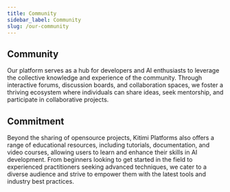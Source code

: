 ```yaml
---
title: Community
sidebar_label: Community
slug: /our-community
---
```

## Community

Our platform serves as a hub for developers and AI enthusiasts to leverage the collective knowledge and experience of the community. Through interactive forums, discussion boards, and collaboration spaces, we foster a thriving ecosystem where individuals can share ideas, seek mentorship, and participate in collaborative projects.

## Commitment

Beyond the sharing of opensource projects, Kitimi Platforms also offers a range of educational resources, including tutorials, documentation, and video courses, allowing users to learn and enhance their skills in AI development. From beginners looking to get started in the field to experienced practitioners seeking advanced techniques, we cater to a diverse audience and strive to empower them with the latest tools and industry best practices.